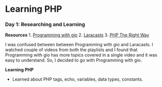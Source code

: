 # Learning PHP

### Day 1: Researching and Learning

**Resources**
    1. [Programming with gio](https://www.youtube.com/watch?v=OK_JCtrrv-c&list=PL0eyrZgxdwhwBToawjm9faF1ixePexft-)
    2. [Laracasts](https://www.youtube.com/watch?v=7TF00hJI78Y&list=PL442FA2C127377F07)
    3. [PHP The Right Way](https://phptherightway.com/)

I was confused between between Programming with gio and Laracasts. I watched couple of videos from both the playlists and I found that Programming with gio has more topics covered in a single video and it was easy to understand. So, I decided to go with Programming with gio.

**Learning PHP**
- Learned about PHP tags, echo, variables, data types, constants.
